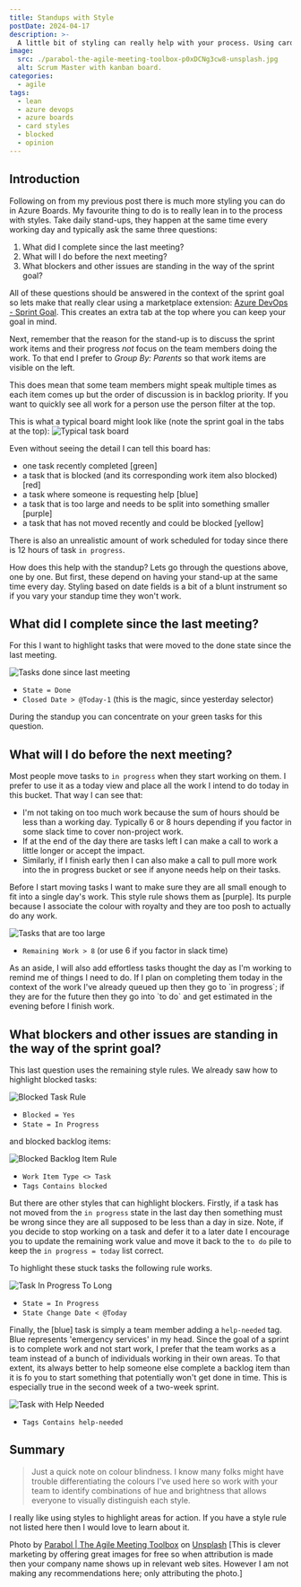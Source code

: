 ```yaml
---
title: Standups with Style
postDate: 2024-04-17
description: >-
  A little bit of styling can really help with your process. Using card colours can remove motion waste and save you time searching for things. Highlight, don't hide and run stylish stand-ups.
image:
  src: ./parabol-the-agile-meeting-toolbox-p0xDCNg3cw8-unsplash.jpg
  alt: Scrum Master with kanban board.
categories:
  - agile
tags:
  - lean
  - azure devops
  - azure boards
  - card styles
  - blocked
  - opinion
---
```

## Introduction

Following on from my previous post there is much more styling you can do in Azure Boards. My favourite thing to do is to really lean in to the process with styles. Take daily stand-ups, they happen at the same time every working day and typically ask the same three questions:

1. What did I complete since the last meeting?
2. What will I do before the next meeting?
3. What blockers and other issues are standing in the way of the sprint goal?

All of these questions should be answered in the context of the sprint goal so lets make that really clear using a marketplace extension: [Azure DevOps - Sprint Goal](https://marketplace.visualstudio.com/items?itemName=keesschollaart.sprint-goal). This creates an extra tab at the top where you can keep your goal in mind.

Next, remember that the reason for the stand-up is to discuss the sprint work items and their progress _not_ focus on the team members doing the work. To that end I prefer to _Group By: Parents_ so that work items are visible on the left.

This does mean that some team members might speak multiple times as each item comes up but the order of discussion is in backlog priority. If you want to quickly see all work for a person use the person filter at the top.

This is what a typical board might look like (note the sprint goal in the tabs at the top):
![Typical task board](.\typical-task-board.png)

Even without seeing the detail I can tell this board has:

- one task recently completed <span class="bg-lime-600 text-black font-bold px-1">[green]</span>
- a task that is blocked (and its corresponding work item also blocked) <span class="bg-red-600 text-white px-1">[red]</span>
- a task where someone is requesting help <span class="bg-sky-600 text-white px-1">[blue]</span>
- a task that is too large and needs to be split into something smaller <span class="bg-purple-800 text-white px-1">[purple]</span>
- a task that has not moved recently and could be blocked <span class="bg-yellow-400 text-black font-bold px-1">[yellow]</span>

There is also an unrealistic amount of work scheduled for today since there is 12 hours of task `in progress`.

How does this help with the standup? Lets go through the questions above, one by one. But first, these depend on having your stand-up at the same time every day. Styling based on date fields is a bit of a blunt instrument so if you vary your standup time they won't work.

## What did I complete since the last meeting?

For this I want to highlight tasks that were moved to the done state since the last meeting.

![Tasks done since last meeting](.\completed-yesterday-rule.png)

- `State = Done`
- `Closed Date > @Today-1` (this is the magic, since yesterday selector)

During the standup you can concentrate on your green tasks for this question.

## What will I do before the next meeting?

Most people move tasks to `in progress` when they start working on them. I prefer to use it as a today view and place all the work I intend to do today in this bucket. That way I can see that:

- I'm not taking on too much work because the sum of hours should be less than a working day. Typically 6 or 8 hours depending if you factor in some slack time to cover non-project work.
- If at the end of the day there are tasks left I can make a call to work a little longer or accept the impact.
- Similarly, if I finish early then I can also make a call to pull more work into the in progress bucket or see if anyone needs help on their tasks.

Before I start moving tasks I want to make sure they are all small enough to fit into a single day's work. This style rule shows them as <span class="bg-purple-800 text-white px-1">[purple]</span>. Its purple because I associate the colour with royalty and they are too posh to actually do any work.

![Tasks that are too large](.\too-large-rule.png)

- `Remaining Work > 8` (or use 6 if you factor in slack time)

<aside>As an aside, I will also add effortless tasks thought the day as I'm working to remind me of things I need to do. If I plan on completing them today in the context of the work I've already queued up then they go to `in progress`; if they are for the future then they go into `to do` and get estimated in the evening before I finish work.</aside>

## What blockers and other issues are standing in the way of the sprint goal?

This last question uses the remaining style rules. We already saw how to highlight blocked tasks:

![Blocked Task Rule](.\blocked-task-rule.png)

- `Blocked = Yes`
- `State = In Progress`

and blocked backlog items:

![Blocked Backlog Item Rule](.\work-item-blocked-rule.png)

- `Work Item Type <> Task`
- `Tags Contains blocked`

But there are other styles that can highlight blockers. Firstly, if a task has not moved from the `in progress` state in the last day then something must be wrong since they are all supposed to be less than a day in size. Note, if you decide to stop working on a task and defer it to a later date I encourage you to update the remaining work value and move it back to the `to do` pile to keep the `in progress = today` list correct.

To highlight these stuck tasks the following rule works.

![Task In Progress To Long](.\inprogress-too-long-rule.png)

- `State = In Progress`
- `State Change Date < @Today`

Finally, the <span class="bg-sky-600 text-white px-1">[blue]</span> task is simply a team member adding a `help-needed` tag. Blue represents 'emergency services' in my head. Since the goal of a sprint is to complete work and not start work, I prefer that the team works as a team instead of a bunch of individuals working in their own areas. To that extent, its always better to help someone else complete a backlog item than it is fo you to start something that potentially won't get done in time. This is especially true in the second week of a two-week sprint.

![Task with Help Needed](.\help-needed-rule.png)

- `Tags Contains help-needed`

## Summary

> Just a quick note on colour blindness. I know many folks might have trouble differentiating the colours I've used here so work with your team to identify combinations of hue and brightness that allows everyone to visually distinguish each style.

I really like using styles to highlight areas for action. If you have a style rule not listed here then I would love to learn about it.

Photo by [Parabol | The Agile Meeting Toolbox](https://unsplash.com/@parabol) on [Unsplash](https://unsplash.com/photos/woman-in-gray-sweater-holding-white-and-yellow-sticky-notes-p0xDCNg3cw8) [This is clever marketing by offering great images for free so when attribution is made then your company name shows up in relevant web sites. However I am not making any recommendations here; only attributing the photo.]
